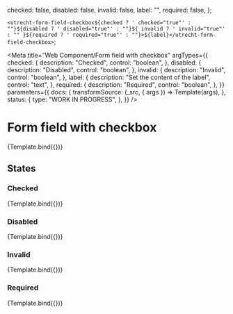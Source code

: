 <!--
@license EUPL-1.2
Copyright (c) 2021 Robbert Broersma
-->


  checked: false,
  disabled: false,
  invalid: false,
  label: "",
  required: false,
};

  `<utrecht-form-field-checkbox${checked ? ' checked="true"' : ""}${disabled ? ' disabled="true"' : ""}${
    invalid ? ' invalid="true"' : ""
  }${required ? ' required="true"' : ""}>${label}</utrecht-form-field-checkbox>`;

<Meta
  title="Web Component/Form field with checkbox"
  argTypes={{
    checked: {
      description: "Checked",
      control: "boolean",
    },
    disabled: {
      description: "Disabled",
      control: "boolean",
    },
    invalid: {
      description: "Invalid",
      control: "boolean",
    },
    label: {
      description: "Set the content of the label",
      control: "text",
    },
    required: {
      description: "Required",
      control: "boolean",
    },
  }}
  parameters={{
    docs: {
      transformSource: (_src, { args }) => Template(args),
    },
    status: {
      type: "WORK IN PROGRESS",
    },
  }}
/>

# Form field with checkbox

<Canvas>
  <Story
    name="Form field with checkbox"
    args={{
      ...defaultArgs,
      label: "I agree",
    }}
  >
    {Template.bind({})}
  </Story>
</Canvas>

<ArgsTable story="Form field with checkbox" />

## States

### Checked

<Canvas>
  <Story
    name="Checked"
    args={{
      checked: true,
      label: "I agree",
    }}
  >
    {Template.bind({})}
  </Story>
</Canvas>

### Disabled

<Canvas>
  <Story
    name="Disabled"
    args={{
      disabled: true,
      label: "I agree",
    }}
  >
    {Template.bind({})}
  </Story>
</Canvas>

### Invalid

<Canvas>
  <Story
    name="Invalid"
    args={{
      invalid: true,
      label: "I agree",
    }}
  >
    {Template.bind({})}
  </Story>
</Canvas>

### Required

<Canvas>
  <Story
    name="Required"
    args={{
      required: true,
      label: "I agree",
    }}
  >
    {Template.bind({})}
  </Story>
</Canvas>
